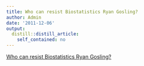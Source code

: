 ```yaml
---
title: Who can resist Biostatistics Ryan Gosling?
author: Admin
date: '2011-12-06'
output:
  distill::distill_article:
    self_contained: no
---
```


[Who can resist Biostatistics Ryan Gosling?](http://biostatisticsryangosling.tumblr.com/)
